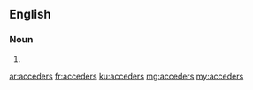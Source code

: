 ==English==

===Noun===
{{head|en|noun plural form}}

# {{plural of|acceder|lang=en}}

[[ar:acceders]]
[[fr:acceders]]
[[ku:acceders]]
[[mg:acceders]]
[[my:acceders]]